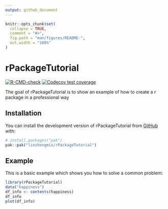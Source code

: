 ```yaml
---
output: github_document
---
```


<!-- README.md is generated from README.Rmd. Please edit that file -->

```r
knitr::opts_chunk$set(
  collapse = TRUE,
  comment = "#>",
  fig.path = "man/figures/README-",
  out.width = "100%"
)
```

# rPackageTutorial

<!-- badges: start -->
[![R-CMD-check](https://github.com/linzhengmix/rPackageTutorial/actions/workflows/R-CMD-check.yaml/badge.svg)](https://github.com/linzhengmix/rPackageTutorial/actions/workflows/R-CMD-check.yaml)
[![Codecov test coverage](https://codecov.io/gh/linzhengmix/rPackageTutorial/graph/badge.svg)](https://app.codecov.io/gh/linzhengmix/rPackageTutorial)
<!-- badges: end -->

The goal of rPackageTutorial is to show an example of how to create a r package in a professional way

## Installation

You can install the development version of rPackageTutorial from [GitHub](https://github.com/) with:

``` r
# install.packages("pak")
pak::pak("linzhengmix/rPackageTutorial")
```

## Example

This is a basic example which shows you how to solve a common problem:

```r
library(rPackageTutorial)
data("happiness")
df_info <- contents(happiness)
df_info
plot(df_info)
```
